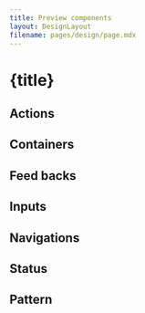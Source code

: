 ```yaml
---
title: Preview components
layout: DesignLayout
filename: pages/design/page.mdx
---
```



# {title}


## Actions 

<ActionsView />

## Containers 

<ContainersView />

## Feed backs

<FeedbacksView />

## Inputs

<InputsView />

## Navigations

<NavigationsView />

## Status 

<StatusView />

## Pattern 

<PatternsView />
